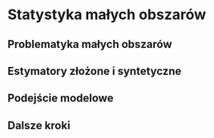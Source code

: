 # Statystyka małych obszarów

## Problematyka małych obszarów

## Estymatory złożone i syntetyczne

## Podejście modelowe

## Dalsze kroki
